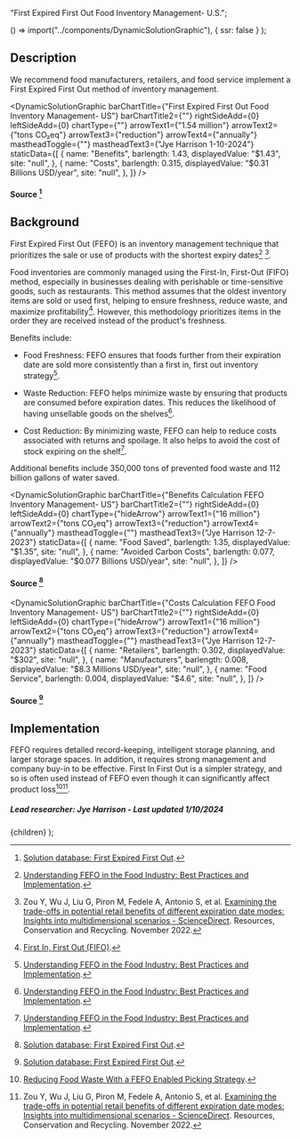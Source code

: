 
  "First Expired First Out Food Inventory Management- U.S.";

  () => import("../components/DynamicSolutionGraphic"),
  { ssr: false }
);


## Description

We recommend food manufacturers, retailers, and food service implement a First Expired First Out method of inventory management.

<DynamicSolutionGraphic
  barChartTitle={"First Expired First Out Food Inventory Management- US"}
  barChartTitle2={""}
  rightSideAdd={0}
  leftSideAdd={0}
  chartType={""}
  arrowText1={"1.54 million"}
  arrowText2={"tons CO₂eq"}
  arrowText3={"reduction"}
  arrowText4={"annually"}
  mastheadToggle={""}
  mastheadText3={"Jye Harrison 1-10-2024"}
  staticData={[
    {
      name: "Benefits",
      barlength: 1.43,
      displayedValue: "$1.43",
      site: "null",
    },
    {
      name: "Costs",
      barlength: 0.315,
      displayedValue: "$0.31 Billions USD/year",
      site: "null",
    },
  ]}
/>
#### Source [^"2"]

## Background

First Expired First Out (FEFO) is an inventory management technique that prioritizes the sale or use of products with the shortest expiry dates[^"3"] [^"5"].

Food inventories are commonly managed using the First-In, First-Out (FIFO) method, especially in businesses dealing with perishable or time-sensitive goods, such as restaurants. This method assumes that the oldest inventory items are sold or used first, helping to ensure freshness, reduce waste, and maximize profitability[^"1"]. However, this methodology prioritizes items in the order they are received instead of the product's freshness.

Benefits include:

- Food Freshness: FEFO ensures that foods further from their expiration date are sold more consistently than a first in, first out inventory strategy[^"3"].

- Waste Reduction: FEFO helps minimize waste by ensuring that products are consumed before expiration dates. This reduces the likelihood of having unsellable goods on the shelves[^"3"].

- Cost Reduction: By minimizing waste, FEFO can help to reduce costs associated with returns and spoilage. It also helps to avoid the cost of stock expiring on the shelf[^"3"].

Additional benefits include 350,000 tons of prevented food waste and 112 billion gallons of water saved.

<DynamicSolutionGraphic
  barChartTitle={"Benefits Calculation FEFO Inventory Management- US"}
  barChartTitle2={""}
  rightSideAdd={0}
  leftSideAdd={0}
  chartType={"hideArrow"}
  arrowText1={"16 million"}
  arrowText2={"tons CO₂eq"}
  arrowText3={"reduction"}
  arrowText4={"annually"}
  mastheadToggle={""}
  mastheadText3={"Jye Harrison 12-7-2023"}
  staticData={[
    {
      name: "Food Saved",
      barlength: 1.35,
      displayedValue: "$1.35",
      site: "null",
    },
    {
      name: "Avoided Carbon Costs",
      barlength: 0.077,
      displayedValue: "$0.077 Billions USD/year",
      site: "null",
    },
  ]}
/>
#### Source [^"2"]

<DynamicSolutionGraphic
  barChartTitle={"Costs Calculation FEFO Food Inventory Management- US"}
  barChartTitle2={""}
  rightSideAdd={0}
  leftSideAdd={0}
  chartType={"hideArrow"}
  arrowText1={"16 million"}
  arrowText2={"tons CO₂eq"}
  arrowText3={"reduction"}
  arrowText4={"annually"}
  mastheadToggle={""}
  mastheadText3={"Jye Harrison 12-7-2023"}
  staticData={[
    {
      name: "Retailers",
      barlength: 0.302,
      displayedValue: "$302",
      site: "null",
    },
    {
      name: "Manufacturers",
      barlength: 0.008,
      displayedValue: "$8.3 Millions USD/year",
      site: "null",
    },
    {
      name: "Food Service",
      barlength: 0.004,
      displayedValue: "$4.6",
      site: "null",
    },
  ]}
/>
#### Source [^"2"]

## Implementation

FEFO requires detailed record-keeping, intelligent storage planning, and larger storage spaces. In addition, it requires strong management and company buy-in to be effective. First In First Out is a simpler strategy, and so is often used instead of FEFO even though it can significantly affect product loss[^"4"][^"5"].

##### Lead researcher: Jye Harrison - Last updated 1/10/2024

[^"1"]: [First In, First Out (FIFO)](https://www.statefoodsafety.com/Resources/Resources/april-cartoon-first-in-first-out-fifo).
[^"2"]: [Solution database: First Expired First Out](https://insights-engine.refed.org/solution-database/first-expired-first-out).
[^"3"]: [Understanding FEFO in the Food Industry: Best Practices and Implementation](https://www.inecta.com/blog/understanding-fefo-method-in-the-food-industry-importance-best-practices-and-implementation).
[^"4"]: [Reducing Food Waste With a FEFO Enabled Picking Strategy](https://blog.vision33.com/reducing-food-waste-with-a-fefo-enabled-picking-strategy).
[^"5"]: Zou Y, Wu J, Liu G, Piron M, Fedele A, Antonio S, et al. [Examining the trade-offs in potential retail benefits of different expiration date modes: Insights into multidimensional scenarios - ScienceDirect](https://www.sciencedirect.com/science/article/abs/pii/S0921344922003548). Resources, Conservation and Recycling. November 2022.

  <SolutionDropdown problem={problem} solution={solution}>
    {children}
  </SolutionDropdown>
);
